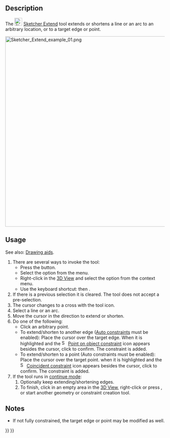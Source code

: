 <languages/>
<translate>

<!--T:10-->
{{Docnav
|[[Sketcher_Split|Split]]
|[[Sketcher_Projection|Projection]]
|[[Sketcher_Workbench|Sketcher]]
|IconL=Sketcher_Split.svg
|IconR=Sketcher_Projection.svg
|IconC=Workbench_Sketcher.svg
}}

<!--T:1-->
{{GuiCommand
|Name=Sketcher Extend
|MenuLocation=Sketch → Sketcher Tools → Extend edge
|Workbenches=[[Sketcher_Workbench|Sketcher]]
|Shortcut={{KEY|G}} {{KEY|Q}}
|Version=0.17
|SeeAlso=[[Sketcher_Trimming|Sketcher Trimming]]
}}

==Description== <!--T:2-->

<!--T:3-->
The [[Image:Sketcher_Extend.svg|24px]] [[Sketcher_Extend|Sketcher Extend]] tool extends or shortens a line or an arc to an arbitrary location, or to a target edge or point.

</translate>
[[File:Sketcher Extend example 01.png|none|600px]]
<translate>
<!--T:8-->
{{Caption|Shown on the left (1), the two sketch elements before the operation; in the middle (2), the line is being extended to the arc; on the right (3), the final result.}}

==Usage== <!--T:4-->

<!--T:16-->
See also: [[Sketcher_Workbench#Drawing_aids|Drawing aids]].

<!--T:5-->
# There are several ways to invoke the tool:
#* Press the {{Button|[[Image:Sketcher_Extend.svg|16px]] [[Sketcher_Extend|Sketcher Extend edge]]}} button.
#* Select the {{MenuCommand|Sketcher → Sketcher Tools → [[Image:Sketcher_Extend.svg|16px]] Extend edge}} option from the menu.
#* Right-click in the [[3D_View|3D View]] and select the {{MenuCommand|[[Image:Sketcher_Extend.svg|16px]] Extend edge}} option from the context menu.
#* Use the keyboard shortcut: {{KEY|G}} then {{KEY|Q}}.
# If there is a previous selection it is cleared. The tool does not accept a pre-selection.
# The cursor changes to a cross with the tool icon.
# Select a line or an arc.
# Move the cursor in the direction to extend or shorten.
# Do one of the following:
#* Click an arbitrary point.
#* To extend/shorten to another edge ([[Sketcher_Workbench#Auto_constraints|Auto constraints]] must be enabled): Place the cursor over the target edge. When it is highlighted and the [[Image:Sketcher_ConstrainPointOnObject.svg|16px]] [[Sketcher_ConstrainPointOnObject|Point on object constraint]] icon appears besides the cursor, click to confirm. The constraint is added.
#* To extend/shorten to a point (Auto constraints must be enabled): Place the cursor over the target point. when it is highlighted and the [[File:Sketcher_ConstrainCoincident.svg|16px]] [[Sketcher_ConstrainCoincident|Coincident constraint]] icon appears besides the cursor, click to confirm. The constraint is added.
# If the tool runs in [[Sketcher_Workbench#Continue_modes|continue mode]]:
## Optionally keep extending/shortening edges.
## To finish, click in an empty area in the [[3D_View|3D View]], right-click or press {{KEY|Esc}}, or start another geometry or constraint creation tool.

==Notes== <!--T:14-->

<!--T:15-->
* If not fully constrained, the target edge or point may be modified as well.


<!--T:11-->
{{Docnav
|[[Sketcher_Split|Split]]
|[[Sketcher_Projection|Projection]]
|[[Sketcher_Workbench|Sketcher]]
|IconL=Sketcher_Split.svg
|IconR=Sketcher_Projection.svg
|IconC=Workbench_Sketcher.svg
}}

</translate>
{{Sketcher_Tools_navi{{#translation:}}}}
{{Userdocnavi{{#translation:}}}}